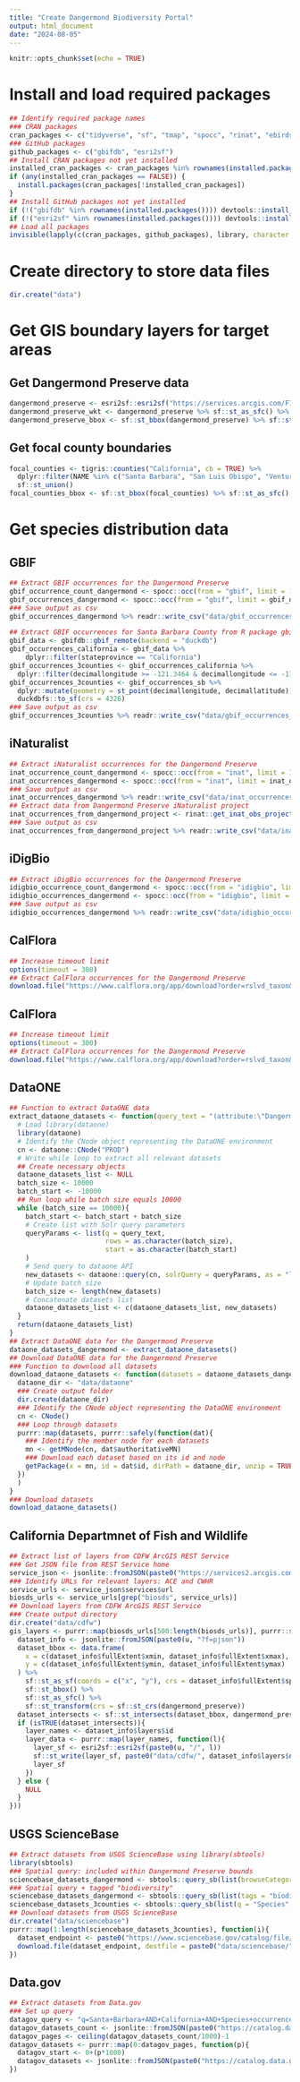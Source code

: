 ```yaml
---
title: "Create Dangermond Biodiversity Portal"
output: html_document
date: "2024-08-05"
---
```


```r
knitr::opts_chunk$set(echo = TRUE)
```

# Install and load required packages
```r
## Identify required package names
### CRAN packages
cran_packages <- c("tidyverse", "sf", "tmap", "spocc", "rinat", "ebirdst", "dataone", "sbtools", "tigris")
### GitHub packages
github_packages <- c("gbifdb", "esri2sf")
## Install CRAN packages not yet installed
installed_cran_packages <- cran_packages %in% rownames(installed.packages())
if (any(installed_cran_packages == FALSE)) {
  install.packages(cran_packages[!installed_cran_packages])
}
## Install GitHub packages not yet installed
if (!("gbifdb" %in% rownames(installed.packages()))) devtools::install_github("ropensci/gbifdb")
if (!("esri2sf" %in% rownames(installed.packages()))) devtools::install_github("yonghah/esri2sf")
## Load all packages
invisible(lapply(c(cran_packages, github_packages), library, character.only = TRUE))
```

# Create directory to store data files
```r
dir.create("data")
```

# Get GIS boundary layers for target areas
## Get Dangermond Preserve data
```r
dangermond_preserve <- esri2sf::esri2sf("https://services.arcgis.com/F7DSX1DSNSiWmOqh/arcgis/rest/services/jldp_boundary/FeatureServer/2")
dangermond_preserve_wkt <- dangermond_preserve %>% sf::st_as_sfc() %>%  sf::st_as_text()
dangermond_preserve_bbox <- sf::st_bbox(dangermond_preserve) %>% sf::st_as_sfc() %>%  sf::st_as_text()
```

## Get focal county boundaries
```r
focal_counties <- tigris::counties("California", cb = TRUE) %>% 
  dplyr::filter(NAME %in% c("Santa Barbara", "San Luis Obispo", "Ventura")) %>% 
  sf::st_union()
focal_counties_bbox <- sf::st_bbox(focal_counties) %>% sf::st_as_sfc() %>%  sf::st_as_text()
```

# Get species distribution data
## GBIF
```r
## Extract GBIF occurrences for the Dangermond Preserve
gbif_occurrence_count_dangermond <- spocc::occ(from = "gbif", limit = 10, geometry = dangermond_preserve_bbox, has_coords = TRUE)$gbif$meta$found
gbif_occurrences_dangermond <- spocc::occ(from = "gbif", limit = gbif_occurrence_count_dangermond, geometry = dangermond_preserve_bbox, has_coords = TRUE)$gbif$data[[1]]
### Save output as csv
gbif_occurrences_dangermond %>% readr::write_csv("data/gbif_occurrences_dangermond.csv")

## Extract GBIF occurrences for Santa Barbara County from R package gbifdb
gbif_data <- gbifdb::gbif_remote(backend = "duckdb")
gbif_occurrences_california <- gbif_data %>% 
    dplyr::filter(stateprovince == "California")
gbif_occurrences_3counties <- gbif_occurrences_california %>% 
  dplyr::filter(decimallongitude >= -121.3464 & decimallongitude <= -118.6325 & decimallatitude >= 33.21473 & decimallatitude <= 35.79518)
gbif_occurrences_3counties <- gbif_occurrences_sb %>% 
  dplyr::mutate(geometry = st_point(decimallongitude, decimallatitude)) %>%
  duckdbfs::to_sf(crs = 4326)
### Save output as csv
gbif_occurrences_3counties %>% readr::write_csv("data/gbif_occurrences_3counties.csv")
```

## iNaturalist
```r
## Extract iNaturalist occurrences for the Dangermond Preserve
inat_occurrence_count_dangermond <- spocc::occ(from = "inat", limit = 10, geometry = dangermond_preserve_bbox, has_coords = TRUE)$inat$meta$found
inat_occurrences_dangermond <- spocc::occ(from = "inat", limit = inat_occurrence_count_dangermond, geometry = dangermond_preserve_bbox, has_coords = TRUE)$inat$data[[1]]
### Save output as csv
inat_occurrences_dangermond %>% readr::write_csv("data/inat_occurrences_dangermond.csv")
## Extract data from Dangermond Preserve iNaturalist project
inat_occurrences_from_dangermond_project <- rinat::get_inat_obs_project(grpid = "dangermond-preserve-tnc")
### Save output as csv
inat_occurrences_from_dangermond_project %>% readr::write_csv("data/inat_occurrences_from_dangermond_project.csv")
```

## iDigBio
```r
## Extract iDigBio occurrences for the Dangermond Preserve
idigbio_occurrence_count_dangermond <- spocc::occ(from = "idigbio", limit = 10, geometry = dangermond_preserve_bbox)$idigbio$meta$found
idigbio_occurrences_dangermond <- spocc::occ(from = "idigbio", limit = idigbio_occurrence_count_dangermond, geometry = dangermond_preserve_bbox)$idigbio$data[[1]]
### Save output as csv
idigbio_occurrences_dangermond %>% readr::write_csv("data/idigbio_occurrences_dangermond.csv")
```

## CalFlora
```r
## Increase timeout limit
options(timeout = 300)
## Extract CalFlora occurrences for the Dangermond Preserve
download.file("https://www.calflora.org/app/download?order=rslvd_taxon&format=CSV&cols=ID,Taxon,Observer,Source,Date,County,Location+Quality,Latitude,Longitude,Location+Description&natural_status=any&georeferenced=t&georef=a&xun=135283", "data/calflora_occurrences_dangermond.csv")
```

## CalFlora
```r
## Increase timeout limit
options(timeout = 300)
## Extract CalFlora occurrences for the Dangermond Preserve
download.file("https://www.calflora.org/app/download?order=rslvd_taxon&format=CSV&cols=ID,Taxon,Observer,Source,Date,County,Location+Quality,Latitude,Longitude,Location+Description&natural_status=any&georeferenced=t&georef=a&xun=135283", "data/calflora_occurrences_dangermond.csv")
```

## DataONE
```r
## Function to extract DataONE data
extract_dataone_datasets <- function(query_text = "(attribute:\"Dangermond Preserve\" OR \"Point Conception\" OR \"Santa Barbara\" OR \"Central Coast\" OR \"Santa Ynez\") AND (attribute:\"California\") AND (attribute:\"Species\") AND (attribute:\"Occurrences\" OR \"Distributions\" OR \"Observations\")"){
  # Load library(dataone)
  library(dataone)
  # Identify the CNode object representing the DataONE environment
  cn <- dataone::CNode("PROD")
  # Write while loop to extract all relevant datasets
  ## Create necessary objects
  dataone_datasets_list <- NULL
  batch_size <- 10000
  batch_start <- -10000
  ## Run loop while batch size equals 10000
  while (batch_size == 10000){
    batch_start <- batch_start + batch_size
    # Create list with Solr query parameters
    queryParams <- list(q = query_text,
                        rows = as.character(batch_size),
                        start = as.character(batch_start)
    )
    # Send query to dataone API
    new_datasets <- dataone::query(cn, solrQuery = queryParams, as = "list")
    # Update batch_size
    batch_size <- length(new_datasets)
    # Concatenate datasets list
    dataone_datasets_list <- c(dataone_datasets_list, new_datasets)
  }
  return(dataone_datasets_list)
}
## Extract DataONE data for the Dangermond Preserve
dataone_datasets_dangermond <- extract_dataone_datasets()
## Download DataONE data for the Dangermond Preserve
### Function to download all datasets
download_dataone_datasets <- function(datasets = dataone_datasets_dangermond){
  dataone_dir <- "data/dataone"
  ### Create output folder
  dir.create(dataone_dir)
  ### Identify the CNode object representing the DataONE environment
  cn <- CNode()
  ### Loop through datasets
  purrr::map(datasets, purrr::safely(function(dat){
    ### Identify the member node for each datasets
    mn <- getMNode(cn, dat$authoritativeMN)
    ### Download each dataset based on its id and node
    getPackage(x = mn, id = dat$id, dirPath = dataone_dir, unzip = TRUE)
  })
  )
}
### Download datasets
download_dataone_datasets()
```

## California Departmnet of Fish and Wildlife
```r
## Extract list of layers from CDFW ArcGIS REST Service
### Get JSON file from REST Service home
service_json <- jsonlite::fromJSON(paste0("https://services2.arcgis.com/Uq9r85Potqm3MfRV/ArcGIS/rest/services?f=pjson"))
### Identify URLs for relevant layers: ACE and CWHR
service_urls <- service_json$services$url
biosds_urls <- service_urls[grep("biosds", service_urls)]
## Download layers from CDFW ArcGIS REST Service
### Create output directory
dir.create("data/cdfw")
gis_layers <- purrr::map(biosds_urls[500:length(biosds_urls)], purrr::safely(function(u){
  dataset_info <- jsonlite::fromJSON(paste0(u, "?f=pjson"))
  dataset_bbox <- data.frame(
    x = c(dataset_info$fullExtent$xmin, dataset_info$fullExtent$xmax),
    y = c(dataset_info$fullExtent$ymin, dataset_info$fullExtent$ymax)
  ) %>%
    sf::st_as_sf(coords = c("x", "y"), crs = dataset_info$fullExtent$spatialReference$latestWkid) %>%
    sf::st_bbox() %>%
    sf::st_as_sfc() %>% 
    sf::st_transform(crs = sf::st_crs(dangermond_preserve))
  dataset_intersects <- sf::st_intersects(dataset_bbox, dangermond_preserve, sparse = FALSE)[1, 1]
  if (isTRUE(dataset_intersects)){
    layer_names <- dataset_info$layers$id
    layer_data <- purrr::map(layer_names, function(l){
      layer_sf <- esri2sf::esri2sf(paste0(u, "/", l))
      sf::st_write(layer_sf, paste0("data/cdfw/", dataset_info$layers$name, ".shp"))
      layer_sf
    })
  } else {
    NULL
  }
}))
```

## USGS ScienceBase
```r
## Extract datasets from USGS ScienceBase using library(sbtools)
library(sbtools)
### Spatial query: included within Dangermond Preserve bounds
sciencebase_datasets_dangermond <- sbtools::query_sb(list(browseCategory = "Data", spatialQuery = '{"wkt": "POLYGON ((-120.4993 34.4423, -120.3577 34.4423, -120.3577 34.57419, -120.4993 34.57419, -120.4993 34.4423))","relation":"within", "fields":"Bounds"}'), limit = 100000)
### Spatial query + tagged "biodiversity"
sciencebase_datasets_dangermond <- sbtools::query_sb(list(tags = "biodiversity", spatialQuery = '{"wkt": "POLYGON ((-120.4993 34.4423, -120.3577 34.4423, -120.3577 34.57419, -120.4993 34.57419, -120.4993 34.4423))","relation":"within", "fields":"Bounds"}'), limit = 100000)
sciencebase_datasets_3counties <- sbtools::query_sb(list(q = "Species", spatialQuery = '{"wkt": "POLYGON ((-121.3464 33.21473, -118.6325 33.21473, -118.6325 35.79518, -121.3464 35.79518, -121.3464 33.21473))","relation":"within", "fields":"Bounds"}'), limit = 100000)
## Download datasets from USGS ScienceBase
dir.create("data/sciencebase")
purrr::map(1:length(sciencebase_datasets_3counties), function(i){
  dataset_endpoint <- paste0("https://www.sciencebase.gov/catalog/file/get/", sciencebase_datasets_3counties[[i]]$id)
  download.file(dataset_endpoint, destfile = paste0("data/sciencebase/", sciencebase_datasets_3counties[[i]]$title))
})
```

## Data.gov
```r
## Extract datasets from Data.gov
### Set up query
datagov_query <- "q=Santa+Barbara+AND+California+AND+Species+occurrences&metadata_type:geospatial"
datagov_datasets_count <- jsonlite::fromJSON(paste0("https://catalog.data.gov/api/3/action/package_search?", datagov_query))$result$count
datagov_pages <- ceiling(datagov_datasets_count/1000)-1
datagov_datasets <- purrr::map(0:datagov_pages, function(p){
  datagov_start <- 0+(p*1000)
  datagov_datasets <- jsonlite::fromJSON(paste0("https://catalog.data.gov/api/3/action/package_search?", datagov_query, datagov_start))
})
```
